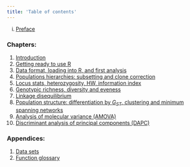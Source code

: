 ```yaml
---
title: 'Table of contents'
---
```


i.   [Preface](Foreword.html)

### Chapters:

1.   [Introduction](C1_Introduction.html)
2.   [Getting ready to use R](C2_Getting_ready_to_use_R.html)
3.   [Data format, loading into R, and first analysis](C3_Data_format_loading.html)
4.   [Populations hierarchies: subsetting and clone correction](C4_Population_Hierarchies.html)
5.   [Locus stats, heterozygosity, HW, information index ](C5_Locus_Stats.html)
6.   [Genotypic richness, diversity and eveness](C6_Genotypic_EvenRichDiv.html)
7.   [Linkage disequilibrium](C7_Linkage_disequilibrium.html)
8.   [Population structure: differentiation by $G_{ST}$, clustering and minimum spanning networks](C8_Pop_Structure.html)
9.   [Analysis of molecular variance (AMOVA)](C9_AMOVA.html)
10.   [Discriminant analysis of principal components (DAPC)](C10_DAPC.html)

### Appendices:

1. [Data sets](A1_Data_sets.html)
2. [Function glossary](A2_Function_Glossary.html)
